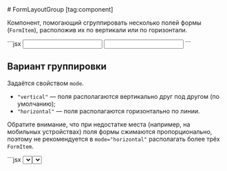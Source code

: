 <Overview group="layout">
# FormLayoutGroup [tag:component]

Компонент, помогающий сгруппировать несколько полей формы (`FormItem`), расположив их по вертикали или по горизонтали.

</Overview>

<Playground>
  ```jsx
  <FormLayoutGroup mode="horizontal">
    <FormItem htmlFor="name" top="Имя">
      <Input id="name" />
    </FormItem>
    <FormItem htmlFor="lastName" top="Фамилия">
      <Input id="lastName" />
    </FormItem>
  </FormLayoutGroup>
  ```
</Playground>

## Вариант группировки

Задаётся свойством `mode`.

- `"vertical"` — поля располагаются вертикально друг под другом (по умолчанию);
- `"horizontal"` — поля располагаются горизонтально по линии.

Обратите внимание, что при недостатке места (например, на мобильных устройствах) поля формы сжимаются пропорционально,
поэтому не рекомендуется в `mode="horizontal"` располагать более трёх `FormItem`.

<Playground>
  ```jsx
  <FormLayoutGroup mode="vertical" segmented>
    <FormItem htmlFor="doctype" top="Документ, удостоверяющий личность">
      <Select
        id="doctype"
        options={['Паспорт гражданина РФ', 'Загранпаспорт'].map((i) => ({
          label: i,
          value: i,
        }))}
        defaultValue={'Загранпаспорт'}
      />
    </FormItem>
    <FormItem htmlFor="docnumber">
      <Input id="docnumber" placeholder="Номер документа" />
    </FormItem>
  </FormLayoutGroup>
  ```
</Playground>

## Удаление группы

> Поддерживается только для `mode="horizontal"`.

Добавить возможность удалять сгруппированные поля можно с помощью свойства `removable`,
которое добавит кнопку удаления, стилизованную под используемую платформу.
Помимо значений `true`/`false`, также принимает значение `"indent"`, которое бывает полезно, когда
не все группы полей можно удалить, но есть необходимость поддерживать выравнивание, добавляя визуальный отступ.

При `removable={true}` можно использовать следующие свойства:

- `removePlaceholder` — текст, который будет зачитан скринридером или показан на платформе iOS
  при взаимодействии с кнопкой удаления (по умолчанию "Удалить");
- `onRemove` — функция-обработчик, которая будет вызвана при нажатии на кнопку удаления.

<Playground>
  ```jsx
  <FormLayoutGroup mode="horizontal" removable onRemove={() => alert('Обработчик удаления')}>
    <FormItem top="Дата начала поездки" htmlFor="start" topMultiline>
      <DateInput id="start" disableCalendar />
    </FormItem>
    <FormItem top="Дата конца поездки" htmlFor="end" topMultiline>
      <DateInput id="end" disableCalendar />
    </FormItem>
  </FormLayoutGroup>
  ```
</Playground>

## Сегментированный вид

Свойство `segmented` позволяет визуально склеить несколько `FormItem`, объединенные в одну `FormLayoutGroup`.
Работает для `mode="vertical"` и `mode="horizontal"`.
Используйте данное свойство, когда хотите показать, что элементы формы логически связаны между собой.
Особое внимание уделите [`a11y`](#a11y) для `FormItem`, которые не определяют свойства `htmlFor` или `top`.

<Playground>
  ```jsx
  <FormLayoutGroup mode="horizontal" segmented>
    <FormItem htmlFor="email" top="E-mail">
      <Input id="email" />
    </FormItem>
    <FormItem>
      <Select
        options={['@mail.ru', '@internet.ru', '@bk.ru', '@inbox.ru', '@list.ru'].map((i) => ({
          label: i,
          value: i,
        }))}
        defaultValue="@mail.ru"
      />
    </FormItem>
  </FormLayoutGroup>
  ```
</Playground>

## Тестирование

Для возможности тестирования доступны свойства с постфиксом `*TestId`, которые вы можете использовать,
чтобы находить необходимые части компонента:

- `removeButtonTestId` — `id` кнопки удаления при `removable={true}`;
- `toggleButtonTestId` — `id` кнопки подтверждения удаления (**только для iOS**).

## Доступность (a11y) [#a11y]

- в компоненте используется тэг `fieldset`, что позволяет скринридеру автоматически определить роль [`group`](https://developer.mozilla.org/en-US/docs/Web/Accessibility/ARIA/Reference/Roles/group_role);
- рекомендуется предавать в компонент атрибуты `aria-labelledby`, `aria-label` и `aria-describedby` для предоставления
  дополнительной информации об элементе;
- если по дизайну требуется использовать сегментированный режим `segmented={true}`,
  без возможности задать свойства `htmlFor` и `top` у [FormItem](/components/form-item), то стоит добавить скрытый текст,
  используя сервисный компонент [VisuallyHidden](/components/visually-hidden), и связать его с полем формы через `id` и `htmlFor`,
  дублируя текст, заданный в `placeholder`.
